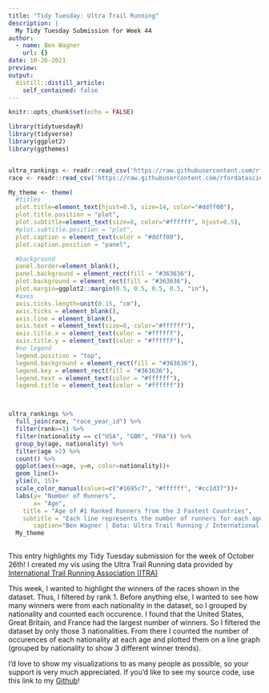 ```yaml
---
title: "Tidy Tuesday: Ultra Trail Running"
description: |
  My Tidy Tuesday Submission for Week 44
author:
  - name: Ben Wagner
    url: {}
date: 10-26-2021
preview: 
output:
  distill::distill_article:
    self_contained: false
---
```



```r
knitr::opts_chunk$set(echo = FALSE)
```


```r
library(tidytuesdayR)
library(tidyverse)
library(ggplot2)
library(ggthemes)


ultra_rankings <- readr::read_csv('https://raw.githubusercontent.com/rfordatascience/tidytuesday/master/data/2021/2021-10-26/ultra_rankings.csv')
race <- readr::read_csv('https://raw.githubusercontent.com/rfordatascience/tidytuesday/master/data/2021/2021-10-26/race.csv')

```

```r
My_theme <- theme(
  #titles
  plot.title=element_text(hjust=0.5, size=14, color="#ddff00"),
  plot.title.position = "plot",
  plot.subtitle=element_text(size=8, color="#ffffff", hjust=0.5),
  #plot.subtitle.position = "plot",
  plot.caption = element_text(color = "#ddff00"),
  plot.caption.position = "panel",

  #background
  panel.border=element_blank(),
  panel.background = element_rect(fill = "#363636"),
  plot.background = element_rect(fill = "#363636"),
  plot.margin=ggplot2::margin(0.5, 0.5, 0.5, 0.5, "in"),
  #axes
  axis.ticks.length=unit(0.15, "cm"),
  axis.ticks = element_blank(),
  axis.line = element_blank(),
  axis.text = element_text(size=6, color="#ffffff"),
  axis.title.x = element_text(color = "#ffffff"),
  axis.title.y = element_text(color = "#ffffff"),
  #no legend
  legend.position = "top",
  legend.background = element_rect(fill = "#363636"),
  legend.key = element_rect(fill = "#363636"),
  legend.text = element_text(color = "#ffffff"),
  legend.title = element_text(color = "#ffffff"))



ultra_rankings %>% 
  full_join(race, "race_year_id") %>% 
  filter(rank==1) %>%
  filter(nationality == c("USA", "GBR", "FRA")) %>% 
  group_by(age, nationality) %>%
  filter(age >2) %>% 
  count() %>% 
  ggplot(aes(x=age, y=n, color=nationality))+
  geom_line()+
  ylim(0, 15)+
  scale_color_manual(values=c("#1695c7", "#ffffff", "#cc1d37"))+
  labs(y= "Number of Runners",
       x= "Age",
    title = "Age of #1 Ranked Runners from the 3 Fastest Countries",
    subtitle = "Each line represents the number of runners for each age with respect to the runner's nationality",
       caption="Ben Wagner | Data: Ultra Trail Running / International Trail Running Association (ITRA)")+
  My_theme
  
```

This entry highlights my Tidy Tuesday submission for the week of October 26th! I created my vis using the Ultra Trail Running data provided by [International Trail Running Association (ITRA)](https://itra.run/Races/FindRaceResults)


This week, I wanted to highlight the winners of the races shown in the dataset. Thus, I filtered by rank 1. Before anything else, I wanted to see how many winners were from each nationality in the dataset, so I grouped by nationality and counted each occurence. I found that the United States, Great Britain, and France had the largest number of winners. So I filtered the dataset by only those 3 nationalities. From there I counted the number of occurences of each nationality at each age and plotted them on a line graph (grouped by nationality to show 3 different winner trends).    

I'd love to show my visualizations to as many people as possible, so your support is very much appreciated. If you'd like to see my source code, use this link to my [Github]()!
